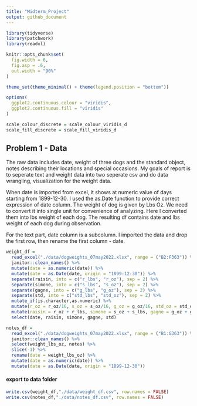 ```yaml
---
title: "Midterm_Project"
output: github_document
---
```


```r
library(tidyverse)
library(patchwork)
library(readxl)

knitr::opts_chunk$set(
  fig.width = 6,
  fig.asp = .6,
  out.width = "90%"
)

theme_set(theme_minimal() + theme(legend.position = "bottom"))

options(
  ggplot2.continuous.colour = "viridis",
  ggplot2.continuous.fill = "viridis"
)

scale_colour_discrete = scale_colour_viridis_d
scale_fill_discrete = scale_fill_viridis_d
```


## Problem 1 - Data
The raw data includes date, weight of three dogs and the standard object, notes describing their locations and special occasions. My goals of report is to seperate text and weight data into two seperate csv and do data wrangling, visualization for the weight data. 

When date is imported from excel, it shows at numeric value of days starting from 1899-12-30. I used the as.Date function to provide correct expression of date column. The weight of dog is given by Lbs Oz. We need to convert it into single unit for convenience of analyzing. Here I converted them into lbs weight of each dog. The resulting df contains date and lbs weight of each dog during observation. 

For the text part, date column is a subcolumn. I imported the data and drop the first row, then rename the first column - date.

```r
weight_df =
  read_excel("./data/dogweights_07may2022.xlsx", range = ("B2:F363")) %>% 
  janitor::clean_names() %>%
  mutate(date = as.numeric(date)) %>% 
  mutate(date = as.Date(date, origin = "1899-12-30")) %>% 
  separate(raisin, into = c("r_lbs", "r_oz"), sep = 2) %>% 
  separate(simone, into = c("s_lbs", "s_oz"), sep = 2) %>% 
  separate(gagne, into = c("g_lbs", "g_oz"), sep = 2) %>% 
  separate(std, into = c("std_lbs", "std_oz"), sep = 2) %>%
  mutate_if(is.character,as.numeric) %>% 
  mutate(r_oz = r_oz/16, s_oz = s_oz/16, g_oz = g_oz/16, std_oz = std_oz/16) %>% 
  mutate(raisin = r_oz + r_lbs, simone = s_oz + s_lbs, gagne = g_oz + g_lbs, std = std_oz + std_lbs) %>% 
  select(date, raisin, simone, gagne, std)

notes_df =
  read_excel("./data/dogweights_07may2022.xlsx", range = ("B1:G363")) %>% 
  janitor::clean_names() %>% 
  select(weight_lbs_oz, notes) %>% 
  slice(-1) %>% 
  rename(date = weight_lbs_oz) %>% 
  mutate(date = as.numeric(date)) %>% 
  mutate(date = as.Date(date, origin = "1899-12-30"))
```
#### export to data folder
```r
write.csv(weight_df,"./data/weight_df.csv", row.names = FALSE)
write.csv(notes_df,"./data/notes_df.csv", row.names = FALSE)
```



